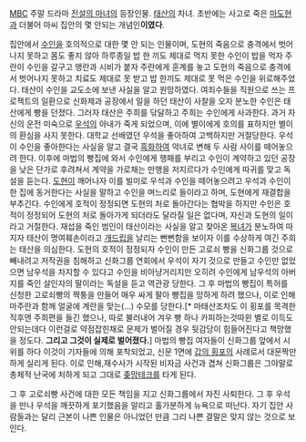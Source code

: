 [[MBC]] 주말 드라마 [[전설의 마녀]]의 등장인물. [[마태산|태산]]의 차녀. 초반에는 사고로 죽은 [[마도현]]과 더불어 마씨 집안의 몇 안되는 개념인'''이였다'''.

집안에서 [[문수인|수인]]을 호의적으로 대한 몇 안 되는 인물이며, 도현의 죽음으로 충격에서 벗어나지 못하고 몸도 좋지 않아 하루종일 밥 한 끼도 제대로 먹지 못한 수인이 밥을 먹자 주란이 수인을 갈구고 앵란과 시비가 붙자 주란에게 훈계를 놓고 도현의 죽음으로 충격에서 벗어나지 못하고 치료도 제대로 못 받고 밥 한끼도 제대로 못 먹은 수인을 위로해주었다. 태산이 수인을 교도소에 보낸 사실을 알고 원망하였다. 여죄수들을 직원으로 쓰는 프로젝트의 일환으로 신화제과 공장에서 일을 하던 태산이 사찰을 오자 분노한 수인은 태산에게 빵을 던졌다. 그러자 태산은 주희를 닦달하고 주희는 수인에게 사과한다. 과거 자신의 운전 미숙으로 [[남우석|우석]]의 아내가 죽게 되었으며, 이에 별이에게 호의를 표하지만 별이의 환심을 사지 못한다. 대학교 선배였던 우석을 좋아하여 고백하지만 거절당한다. 우석이 수인을 좋아한다는 사실을 알고 결국 [[흑화]]하여 악녀로 변해 두 사람 사이를 떼어놓으려 한다. 이후에 마법의 빵집에 와서 수인에게 행패를 부리고 수인이 계약하고 있던 공장을 낮은 단가로 후려쳐서 계약을 가로채는 만행을 저지르다가 수인에게 따귀를 맞고 독설을 듣는다. [[마도현|도현]]이 깨어나자 이를 빌미로 우석과 수인을 떼어놓으려고 우석과 수인이 한 집에 동거한다는 사실을 말하고 수인을 며느리로 들이라고 하며, 도현에게 재결합을 부추긴다. 수인에게 호적이 정정되면 도현의 처로 돌아간다는 협박을 하지만 수인은 호적이 정정되어 도현의 처로 돌아가게 되더라도 달라질 일은 없다며, 자신과 도현의 일이라고 거절한다. 재섭을 죽인 범인이 태산이라는 사실을 알고 찾아온 [[심복녀|복녀]]가 분노하여 따지자 태산이 명여훼손이라고 [[개드립]]을 날리는 뻔뻔함을 보이자 이를 수상하게 여긴 주희는 태산을 의심한다. 도현의 호적이 정정되자 수인이 만든 고로쇠 빵을 신화그룹 것으로 빼내려고 저작권을 침해하고 신화그룹 연회에서 우석이 자기 것으로 만들고 수인만 없었으면 남우석을 차지할 수 있다고 수인을 비아냥거리지만 오히려 수인에게 남우석의 아버지를 죽인 살인자의 딸이라는 독설을 듣고 역관광 당한다.
그 후 마법의 빵집이 특허를 신청한 고로쇠빵의 짝퉁을 만들어 매우 싸게 팔아 빵집을 망하게 하려 했으나, 이로 인해 마주란과 함께 얼굴에 계란을 맞는(...) 수모를 당한다.[* 마태산조차도 이 횡포를 목격한 직후엔 주희편을 들긴 했으나, 따로 불러내어 겨우 빵 하나 카피하는것따윈 별로 이득도 안되는데다 이런걸로 약점잡힌채로 문제가 벌어질 경우 뒷감당이 힘들어진다고 책망했을 정도다. '''그리고 그것이 실제로 벌어졌다.'''] 마법의 빵집 여자들이 신화그룹 앞에서 시위를 하다 이것이 기자들에 의해 포착되었고, 신문 1면에 [[갑의 횡포]]의 사례로서 대문짝만하게 실리게 된다. 이로 인해,재수사가 시작된 비자금 사건과 겹쳐 신화그룹은 그야말로 총체적 난국에 처하게 되고 그대로 [[좆망]]테크를 타게 된다.

그 후 고로쇠빵 사건에 대한 모든 책임을 지고 신화그룹에서 자진 사퇴한다. 그 후 우석을 만나 우석을 깨끗하게 포기했음을 알리고 홀가분하게 뉴욕으로 떠난다. 자기 집안 사람들과는 달리 근본이 나쁜 인물은 아니었던 만큼 그리 나쁜 결말은 맞지 않는 것으로 보인다.
